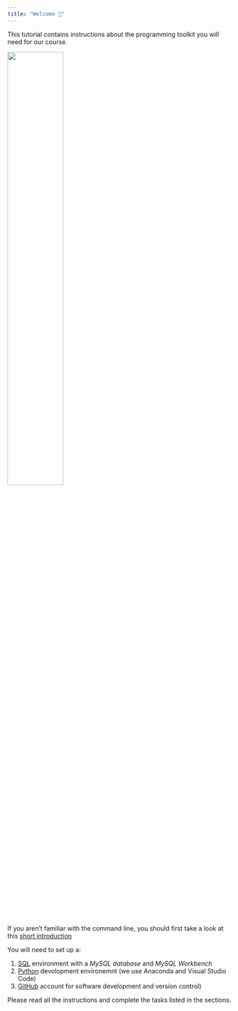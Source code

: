 ```yaml
---
title: "Welcome 👋"
---
```


This tutorial contains instructions about the programming toolkit you will need for our course. 


![](/images/logo.png){width="50%"}


:::{.callout-tip}
If you aren't familiar with the command line, you should first take a look at this [short introduction](/cli.qmd)
:::

You will need to set up a:

1. [SQL](/sql.qmd) environment with a *MySQL database* and *MySQL Workbench*
2. [Python](/python.qmd) devolopment environemnt (we use Anaconda and Visual Studio Code)
3. [GitHub](/github.qmd) account for software development and version control)

Please read all the instructions and complete the tasks listed in the sections. 

